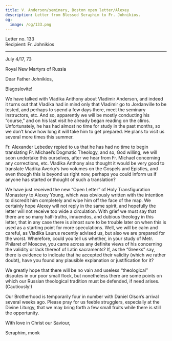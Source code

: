 ```yaml
---
title: V. Anderson/seminary, Boston open letter/Alexey
description: Letter from Blessed Seraphim to Fr. Johnikios.
og:
  image: /og/133.png
---
```


<div style={{textAlign:'right', fontFamily:'monospace'}}>Letter no. 133</div>
<div style={{textAlign:'left', fontFamily:'monospace'}}>Recipient: Fr. Johnikios</div>

---

July 4/17, 73

Royal New Martyrs of Russia

Dear Father Johnikios,

Blagoslovite!

We have talked with Vladika Anthony about Vladimir Anderson, and indeed it turns out that Vladika had in mind only that Vladimir go to Jordanville to be tested, and perhaps to spend a few days there, meet the seminary instructors, etc. And so, apparently we will be mostly conducting his “course,” and on his last visit he already began reading on the cliros. Unfortunately, he has had almost no time for study in the past months, so we don’t know how long it will take him to get prepared. He plans to visit us several more times this summer.

Fr. Alexander Lebedev repied to us that he has had no time to begin translating Fr. Michael’s Dogmatic Theology, and so, God willing, we will soon undertake this ourselves, after we hear from Fr. Michael concerning any corrections, etc. Vladika Anthony also thought it would be very good to translate Vladika Averky’s two volumes on the Gospels and Epistles, and even though this is beyond us right now, perhaps you could inform us if anyone has started or thought of such a translation?

We have just received the new “Open Letter” of Holy Transfiguration Monastery to Alexey Young, which was obviously written with the intention to discredit him completely and wipe him off the face of the map. We certainly hope Alexey will not reply in the same spirit, and hopefully the letter will not receive too wide a circulation. With grief we must say that there are so many half-truths, innuendos, and dubious theology in this letter, that in any case there is almost sure to be trouble later on when this is used as a starting point for more speculations. Well, we will be calm and careful, as Vladika Laurus recently advised us, but also we are prepared for the worst. Wherefore, could you tell us whether, in your study of Metr. Philaret of Moscow, you came across any definite views of his concerning the validity or lack thereof of Latin sacraments? If, as the “Greeks” say, there is evidence to indicate that he accepted their validity (which we rather doubt), have you found any plausible explanation or justification for it?

We greatly hope that there will be no vain and useless “theological” disputes in our poor small flock, but nonetheless there are some points on which our Russian theological tradition must be defended, if need arises. (Cautiously!)

Our Brotherhood is temporarily four in number with Daniel Olson’s arrival several weeks ago. Please pray for us feeble strugglers, especially at the Divine Liturgy, that we may bring forth a few small fruits while there is still the opportunity.

With love in Christ our Saviour,

Seraphim, monk